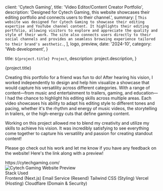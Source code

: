 
  client: 'Cytech Gaming',
  title: 'Video Editor/Content Creator Portfolio',
  description:
    'Designed for Cytech Gaming, this website showcases their editing portfolio and connects users to their channel.',
  summary: [
    `This website was designed for Cytech Gaming to showcase their editing expertise and YouTube channel content. It highlights their editing portfolio, allowing visitors to explore and appreciate the quality and style of their work. The site also connects users directly to their social channels and provides an seamless browsing experience tailored to their brand's aesthetic.`,
  ],
  logo,
  preview,
  date: '2024-10',
  category: 'Web development',
}

  title: `${project.title} Project`,
  description: project.description,
}

<div className="lg:pl-0 px-4 space-y-8">
  <div className="pt-16 text-2xl font-bold">{project.title}</div>

  Creating this portfolio for a friend was fun to do! After hearing his vision, I worked independently to design and help him visualize a showcase that would capture his versatility across different categories. With a range of content—from music and entertainment to trailers, gaming, and education—I had the chance to highlight his editing skills across multiple areas. Each video showcases his ability to adapt his editing style to different tones and pacing, whether it&apos;s the rhythm and energy of music videos, the storytelling in trailers, or the high-energy cuts that define gaming content.

  Working on this project allowed me to blend my creativity and utilize my skills to achieve his vision. It was incredibly satisfying to see everything come together to capture his versatility and passion for creating standout content!

  Please go check out his work and let me know if you have any feedback on the website! Here's the link along with a preview!

  <div className="text-lg">https://cytechgaming.com/</div>

  <Link href="https://cytechgaming.com/">
    <Image src={project.preview} alt="Cytech Gaming Website Preview" />
  </Link>

  <div className="text-lg font-bold">Stack Used</div>

  <div className="pb-6">
    <TagList>
      <TagListItem>Frontend (Next.js)</TagListItem>
      <TagListItem>Email Service (Resend)</TagListItem>
      <TagListItem>Tailwind CSS (Styling)</TagListItem>
      <TagListItem>Vercel (Hosting)</TagListItem>
      <TagListItem>Cloudflare (Domain & Security)</TagListItem>
    </TagList>
  </div>
</div>
